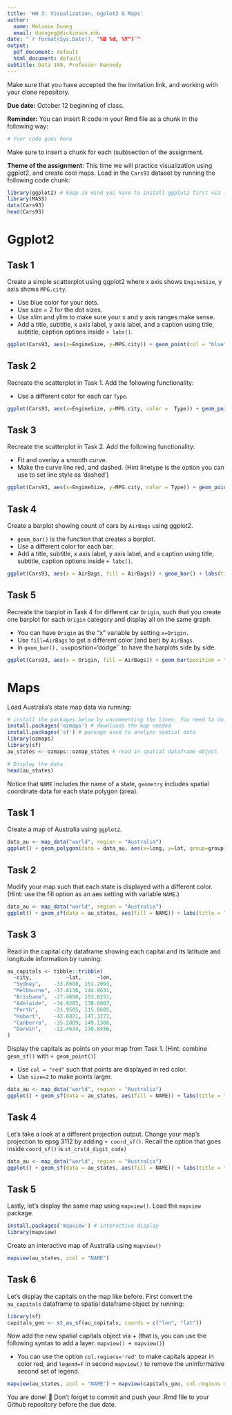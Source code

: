 ```yaml
---
title: 'HW 3: Visualization, Ggplot2 & Maps'
author:
  name: Melanie Duong
  email: duongng@dickinson.edu
date: "`r format(Sys.Date(), "%B %d, %Y")`"
output:
  pdf_document: default
  html_document: default
subtitle: Data 180, Professor Kennedy
---
```


Make sure that you have accepted the hw invitation link, and working with your clone repository.

**Due date:** October 12 beginning of class.

**Reminder:** You can insert R code in your Rmd file as a chunk in the following way:
```r
# Your code goes here
```
Make sure to insert a chunk for each (sub)section of the assignment.

**Theme of the assignment**: This time we will practice visualization using ggplot2, and create cool maps. Load in the `Cars93` dataset by running the following code chunk:

```r
library(ggplot2) # keep in mind you have to install ggplot2 first via install.packages() if it's not installed in your machine
library(MASS)
data(Cars93)
head(Cars93)
```

# Ggplot2

## Task 1
Create a simple scatterplot using ggplot2 where x axis shows `EngineSize`, y axis shows `MPG.city`.

* Use blue color for your dots.
* Use size = 2 for the dot sizes.
* Use xlim and ylim to make sure your x and y axis ranges make sense.
* Add a title, subtitle, x axis label, y axis label, and a caption using title, subtitle, caption options inside `+ labs()`.

 
```r
ggplot(Cars93, aes(x=EngineSize, y=MPG.city)) + geom_point(col = "blue", size = 2) + xlim(0,6) + ylim(10,50) + labs(y = "MPG per city", x = "Size of engine", title = "Scatter plot of Engine Size vs MPG per city", subtitle = "Using ggplot2 in R")

```

## Task 2
Recreate the scatterplot in Task 1. Add the following functionality:

* Use a different color for each car `Type`.
```r
ggplot(Cars93, aes(x=EngineSize, y=MPG.city, color =  Type)) + geom_point(size = 2) + xlim(0,6) + ylim(10,50) + labs(y = "MPG per city", x = "Size of engine", title = "Scatter plot of Engine Size vs MPG per city", subtitle = "Using ggplot2 in R")
```

## Task 3
Recreate the scatterplot in Task 2. Add the following functionality:

* Fit and overlay a smooth curve.
* Make the curve line red, and dashed. (Hint linetype is the option you can use to set line style as 'dashed')

```r
ggplot(Cars93, aes(x=EngineSize, y=MPG.city, color = Type)) + geom_point(size = 2) + xlim(0,6) + ylim(10,50) + labs(x = "MPG in city", y = "Size of engine", title = "Scatter plot of Engine Size vs MPG per city", subtitle = "Using ggplot2 in R") + geom_smooth(linetype = "dashed", color = "red")
```

## Task 4
Create a barplot showing count of cars by `AirBags` using ggplot2.

* `geom_bar()` is the function that creates a barplot.
* Use a different color for each bar.
* Add a title, subtitle, x axis label, y axis label, and a caption using title, subtitle, caption options inside `+ labs()`.

```r
ggplot(Cars93, aes(x = AirBags, fill = AirBags)) + geom_bar() + labs(title = "Count of Cars by Airbags", subtitle = "Using ggplot2 in R", x = "Airbags", y = "Count")
```

## Task 5
Recreate the barplot in Task 4 for different car `Origin`, such that you create one barplot for each `Origin` category and display all on the same graph.

* You can have `Origin` as the "x" variable by setting `x=Origin.`
* Use `fill=AirBags` to get a different color (and bar) by `AirBags`.
* in `geom_bar(), use `position='dodge'` to have the barplots side by side.

```r
ggplot(Cars93, aes(x = Origin, fill = AirBags)) + geom_bar(position = "dodge") + labs(title = "Count of Cars by Airbags for Different Origins", subtitle = "Using ggplot2 in R", x = "Origin", y = "Count")
```

# Maps
Load Australia's state map data via running:
```r
# install the packages below by uncommenting the lines. You need to do this only once.
install.packages('ozmaps') # downloads the map needed
install.packages('sf') # package used to analyze spatial data
library(ozmaps)
library(sf)
au_states <- ozmaps::ozmap_states # read in spatial dataframe object

# Display the data
head(au_states)
```
Notice that `NAME` includes the name of a state, `geometry` includes spatial coordinate data for each state polygon (area).

## Task 1
Create a map of Australia using `ggplot2`.
```r
data_au <- map_data("world", region = "Australia")
ggplot() + geom_polygon(data = data_au, aes(x=long, y=lat, group=group), fill = "lightblue", color = "black") + labs(title = "Map of Australia")
```

## Task 2
Modify your map such that each state is displayed with a different color. (Hint: use the fill option as an aes setting with variable `NAME`.)
```r
data_au <- map_data("world", region = "Australia")
ggplot() + geom_sf(data = au_states, aes(fill = NAME)) + labs(title = "Map of Australia") + theme_classic()
```
## Task 3
Read in the capital city dataframe showing each capital and its latitude and longitude information by running:
```r
au_capitals <- tibble::tribble( 
  ~city,           ~lat,     ~lon,
  "Sydney",    -33.8688, 151.2093,  
  "Melbourne", -37.8136, 144.9631, 
  "Brisbane",  -27.4698, 153.0251, 
  "Adelaide",  -34.9285, 138.6007, 
  "Perth",     -31.9505, 115.8605, 
  "Hobart",    -42.8821, 147.3272, 
  "Canberra",  -35.2809, 149.1300, 
  "Darwin",    -12.4634, 130.8456, 
)
```

Display the capitals as points on your map from Task 1. (Hint: combine `geom_sf()` with `+ geom_point()`)

* Use `col = "red"` such that points are displayed in red color.
* Use `size=2` to make points larger.

```r
data_au <- map_data("world", region = "Australia")
ggplot() + geom_sf(data = au_states, aes(fill = NAME)) + labs(title = "Map of Australia") + theme_classic() + geom_point(data = au_capitals, aes(x = lon, y = lat, col = "red", size = 2))
```


## Task 4
Let's take a look at a different projection output. Change your map's projection to epsg 3112 by adding `+ coord_sf()`. Recall the option that goes inside `coord_sf()` is `st_crs(4_digit_code)`
```r
data_au <- map_data("world", region = "Australia")
ggplot() + geom_sf(data = au_states, aes(fill = NAME)) + labs(title = "Map of Australia") + theme_classic() + coord_sf(crs = st_crs(3112))
```

## Task 5
Lastly, let's display the same map using `mapview()`. Load the `mapview` package.

```r
install.packages('mapview') # interactive display
library(mapview)
```
Create an interactive map of Australia using `mapview()`

```r
mapview(au_states, zcol = "NAME")
```

## Task 6
Let's display the capitals on the map like before. First convert the `au_capitals` dataframe to spatial dataframe object by running:
```r
library(sf)
capitals_geo <- st_as_sf(au_capitals, coords = c("lon", "lat"))
```

Now add the new spatial capitals object via + (that is, you can use the following syntax to add a layer: `mapview() + mapview()`)

* You can use the option `col.regions='red'` to make capitals appear in color red, and `legend=F` in second `mapview()` to remove the uninformative second set of legend. 

```r
mapview(au_states, zcol = "NAME") + mapview(capitals_geo, col.regions = "red", legend = F)
```



You are done! 🏁 Don't forget to commit and push your .Rmd file to your Github repository before the due date.


